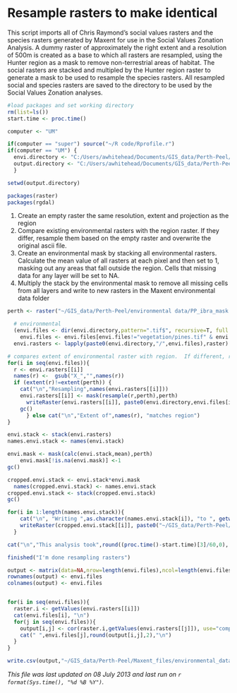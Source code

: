 Resample rasters to make identical
========================================================

This script imports all of Chris Raymond's social values rasters and the species rasters generated by Maxent for use in the Social Values Zonation Analysis.  A dummy raster of approximately the right extent and a resolution of 500m is created as a base to which all rasters are resampled, using the Hunter region as a mask to remove non-terrestrial areas of habitat.  The social rasters are stacked and multipled by the Hunter region raster to generate a mask to be used to resample the species rasters. All resampled social and species rasters are saved to the directory to be used by the Social Values Zonation analyses.


```r
#load packages and set working directory
rm(list=ls())
start.time <- proc.time()

computer <- "UM"

if(computer == "super") source("~/R code/Rprofile.r")
if(computer == "UM") {
  envi.directory <- "C:/Users/awhitehead/Documents/GIS_data/Perth-Peel/environmental data/100m/ibra/"
  output.directory <- "C:/Users/awhitehead/Documents/GIS_data/Perth-Peel"
  }

setwd(output.directory)

packages(raster)
packages(rgdal)

```

1.  Create an empty raster the same resolution, extent and projection as the region
2.  Compare existing environmental rasters with the region raster.  If they differ, resample them based on the empty raster and overwrite the original ascii file.
3.  Create an environmental mask by stacking all environmental rasters. Calculate the mean value of all rasters at each pixel and then set to 1, masking out any areas that fall outside the region.  Cells that missing data for any layer will be set to NA.
4. Multiply the stack by the environmental mask to remove all missing cells from all layers and write to new rasters in the Maxent environmental data folder

```r

perth <- raster("~/GIS_data/Perth-Peel/environmental data/PP_ibra_mask.tif")

  # environmental
  (envi.files <- dir(envi.directory,pattern=".tif$", recursive=T, full.names=F)) 
    envi.files <- envi.files[envi.files!="vegetation/pines.tif" & envi.files!="vegetation/plantations.tif" ]
  envi.rasters <- lapply(paste0(envi.directory,"/",envi.files),raster)

# compares extent of environmental raster with region.  If different, resamples
for(i in seq(envi.files)){
  r <- envi.rasters[[i]]
  names(r) <-  gsub("X_","",names(r))
  if (extent(r)!=extent(perth)) {
    cat("\n","Resampling",names(envi.rasters[[i]]))
    envi.rasters[[i]] <- mask(resample(r,perth),perth)
      writeRaster(envi.rasters[[i]], paste0(envi.directory,envi.files[i]),overwrite=T)
    gc()
      } else cat("\n","Extent of",names(r), "matches region")
}

envi.stack <- stack(envi.rasters)
names.envi.stack <- names(envi.stack)

envi.mask <- mask(calc(envi.stack,mean),perth)
    envi.mask[!is.na(envi.mask)] <-1
gc()

cropped.envi.stack <- envi.stack*envi.mask
  names(cropped.envi.stack) <- names.envi.stack
cropped.envi.stack <- stack(cropped.envi.stack)
gc()

for(i in 1:length(names.envi.stack)){
    cat("\n", "Writing ",as.character(names.envi.stack[i]), "to ", getwd())
    writeRaster(cropped.envi.stack[[i]], paste0("~/GIS_data/Perth-Peel/Maxent_files/environmental_data/100m/ibra/",names.envi.stack[i],".asc"), overwrite=T)
  }

cat("\n","This analysis took",round((proc.time()-start.time)[3]/60,0), "minutes to run with",length(envi.files), "rasters.")

finished("I'm done resampling rasters")
```

```r
 
output <- matrix(data=NA,nrow=length(envi.files),ncol=length(envi.files))
rownames(output) <- envi.files
colnames(output) <- envi.files


for(i in seq(envi.files)){
  raster.i <- getValues(envi.rasters[[i]])
  cat(envi.files[i], "\n")
  for(j in seq(envi.files)){
    output[i,j] <- cor(raster.i,getValues(envi.rasters[[j]]), use="complete.obs")
    cat(" ",envi.files[j],round(output[i,j],2),"\n")
  }
}

write.csv(output,"~/GIS_data/Perth-Peel/Maxent_files/environmental_data/100m/ibra/correlation_matrix.csv",row.names=F)

```

*This file was last updated on 08 July 2013 and last run on `r format(Sys.time(), "%d %B %Y")`.*